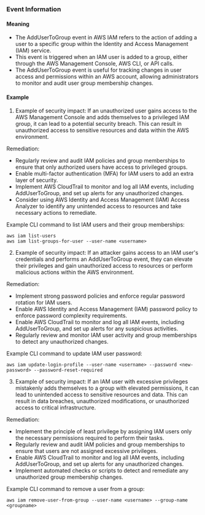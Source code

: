 
### Event Information

#### Meaning

- The AddUserToGroup event in AWS IAM refers to the action of adding a user to a specific group within the Identity and Access Management (IAM) service.
- This event is triggered when an IAM user is added to a group, either through the AWS Management Console, AWS CLI, or API calls.
- The AddUserToGroup event is useful for tracking changes in user access and permissions within an AWS account, allowing administrators to monitor and audit user group membership changes.

#### Example

1. Example of security impact: If an unauthorized user gains access to the AWS Management Console and adds themselves to a privileged IAM group, it can lead to a potential security breach. This can result in unauthorized access to sensitive resources and data within the AWS environment.

Remediation:
- Regularly review and audit IAM policies and group memberships to ensure that only authorized users have access to privileged groups.
- Enable multi-factor authentication (MFA) for IAM users to add an extra layer of security.
- Implement AWS CloudTrail to monitor and log all IAM events, including AddUserToGroup, and set up alerts for any unauthorized changes.
- Consider using AWS Identity and Access Management (IAM) Access Analyzer to identify any unintended access to resources and take necessary actions to remediate.

Example CLI command to list IAM users and their group memberships:
```
aws iam list-users
aws iam list-groups-for-user --user-name <username>
```

2. Example of security impact: If an attacker gains access to an IAM user's credentials and performs an AddUserToGroup event, they can elevate their privileges and gain unauthorized access to resources or perform malicious actions within the AWS environment.

Remediation:
- Implement strong password policies and enforce regular password rotation for IAM users.
- Enable AWS Identity and Access Management (IAM) password policy to enforce password complexity requirements.
- Enable AWS CloudTrail to monitor and log all IAM events, including AddUserToGroup, and set up alerts for any suspicious activities.
- Regularly review and monitor IAM user activity and group memberships to detect any unauthorized changes.

Example CLI command to update IAM user password:
```
aws iam update-login-profile --user-name <username> --password <new-password> --password-reset-required
```

3. Example of security impact: If an IAM user with excessive privileges mistakenly adds themselves to a group with elevated permissions, it can lead to unintended access to sensitive resources and data. This can result in data breaches, unauthorized modifications, or unauthorized access to critical infrastructure.

Remediation:
- Implement the principle of least privilege by assigning IAM users only the necessary permissions required to perform their tasks.
- Regularly review and audit IAM policies and group memberships to ensure that users are not assigned excessive privileges.
- Enable AWS CloudTrail to monitor and log all IAM events, including AddUserToGroup, and set up alerts for any unauthorized changes.
- Implement automated checks or scripts to detect and remediate any unauthorized group membership changes.

Example CLI command to remove a user from a group:
```
aws iam remove-user-from-group --user-name <username> --group-name <groupname>
```

